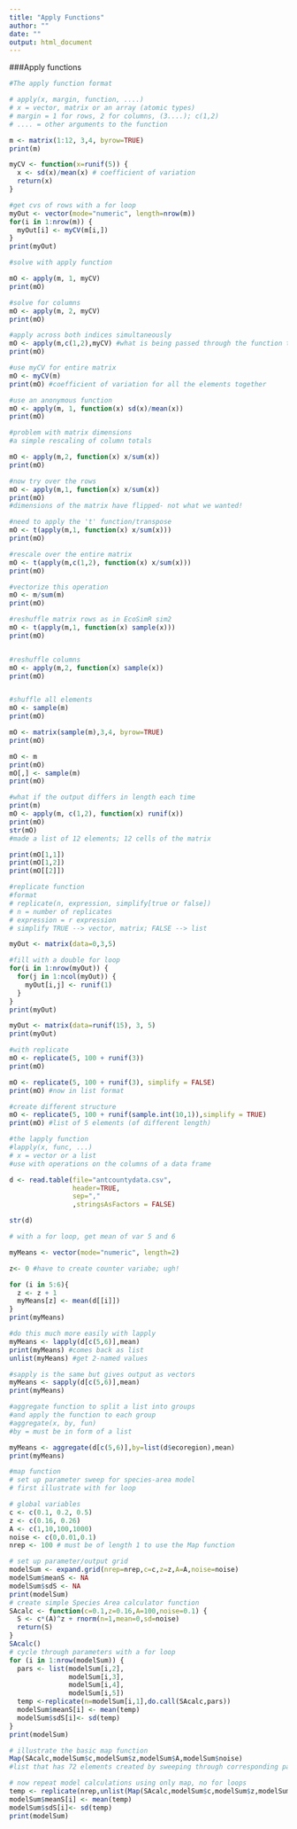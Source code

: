 ```yaml
---
title: "Apply Functions"
author: ""
date: ""
output: html_document
---
```

###Apply functions
```r
#The apply function format

# apply(x, margin, function, ....)
# x = vector, matrix or an array (atomic types)
# margin = 1 for rows, 2 for columns, (3....); c(1,2)
# .... = other arguments to the function

m <- matrix(1:12, 3,4, byrow=TRUE)
print(m)

myCV <- function(x=runif(5)) {
  x <- sd(x)/mean(x) # coefficient of variation
  return(x)
}

#get cvs of rows with a for loop
myOut <- vector(mode="numeric", length=nrow(m))
for(i in 1:nrow(m)) {
  myOut[i] <- myCV(m[i,])
}
print(myOut)

#solve with apply function

mO <- apply(m, 1, myCV)
print(mO)

#solve for columns
mO <- apply(m, 2, myCV)
print(mO)

#apply across both indices simultaneously 
mO <- apply(m,c(1,2),myCV) #what is being passed through the function to be operated on?
print(mO)

#use myCV for entire matrix
mO <- myCV(m)
print(mO) #coefficient of variation for all the elements together 

#use an anonymous function 
mO <- apply(m, 1, function(x) sd(x)/mean(x))
print(mO)

#problem with matrix dimensions
#a simple rescaling of column totals

mO <- apply(m,2, function(x) x/sum(x))
print(mO)

#now try over the rows
mO <- apply(m,1, function(x) x/sum(x))
print(mO)
#dimensions of the matrix have flipped- not what we wanted!

#need to apply the 't' function/transpose
mO <- t(apply(m,1, function(x) x/sum(x)))
print(mO)

#rescale over the entire matrix 
mO <- t(apply(m,c(1,2), function(x) x/sum(x)))
print(mO)

#vectorize this operation
mO <- m/sum(m)
print(mO)

#reshuffle matrix rows as in EcoSimR sim2
mO <- t(apply(m,1, function(x) sample(x)))
print(mO)


#reshuffle columns
mO <- apply(m,2, function(x) sample(x))
print(mO)


#shuffle all elements 
mO <- sample(m)
print(mO)

mO <- matrix(sample(m),3,4, byrow=TRUE)
print(mO)

mO <- m
print(mO)
mO[,] <- sample(m)
print(mO)

#what if the output differs in length each time
print(m)
mO <- apply(m, c(1,2), function(x) runif(x))
print(mO)
str(mO)
#made a list of 12 elements; 12 cells of the matrix 

print(mO[1,1])
print(mO[1,2])
print(mO[[2]])

#replicate function
#format
# replicate(n, expression, simplify[true or false])
# n = number of replicates
# expression = r expression
# simplify TRUE --> vector, matrix; FALSE --> list

myOut <- matrix(data=0,3,5)

#fill with a double for loop
for(i in 1:nrow(myOut)) {
  for(j in 1:ncol(myOut)) {
    myOut[i,j] <- runif(1)
  }
}
print(myOut)

myOut <- matrix(data=runif(15), 3, 5)
print(myOut)

#with replicate
mO <- replicate(5, 100 + runif(3))
print(mO)

mO <- replicate(5, 100 + runif(3), simplify = FALSE)
print(mO) #now in list format

#create different structure
mO <- replicate(5, 100 + runif(sample.int(10,1)),simplify = TRUE)
print(mO) #list of 5 elements (of different length)

#the lapply function
#lapply(x, func, ...)
# x = vector or a list
#use with operations on the columns of a data frame

d <- read.table(file="antcountydata.csv", 
                header=TRUE, 
                sep=","
                ,stringsAsFactors = FALSE) 

str(d)

# with a for loop, get mean of var 5 and 6

myMeans <- vector(mode="numeric", length=2)

z<- 0 #have to create counter variabe; ugh!

for (i in 5:6){
  z <- z + 1
  myMeans[z] <- mean(d[[i]])
}
print(myMeans)

#do this much more easily with lapply 
myMeans <- lapply(d[c(5,6)],mean)
print(myMeans) #comes back as list 
unlist(myMeans) #get 2-named values

#sapply is the same but gives output as vectors
myMeans <- sapply(d[c(5,6)],mean)
print(myMeans)

#aggregate function to split a list into groups 
#and apply the function to each group
#aggregate(x, by, fun)
#by = must be in form of a list

myMeans <- aggregate(d[c(5,6)],by=list(d$ecoregion),mean)
print(myMeans)

#map function
# set up parameter sweep for species-area model
# first illustrate with for loop

# global variables
c <- c(0.1, 0.2, 0.5)
z <- c(0.16, 0.26)
A <- c(1,10,100,1000)
noise <- c(0,0.01,0.1)
nrep <- 100 # must be of length 1 to use the Map function

# set up parameter/output grid
modelSum <- expand.grid(nrep=nrep,c=c,z=z,A=A,noise=noise)
modelSum$meanS <- NA
modelSum$sdS <- NA
print(modelSum)
# create simple Species Area calculator function
SAcalc <- function(c=0.1,z=0.16,A=100,noise=0.1) {
  S <- c*(A)^z + rnorm(n=1,mean=0,sd=noise)
  return(S)
}
SAcalc()
# cycle through parameters with a for loop
for (i in 1:nrow(modelSum)) {
  pars <- list(modelSum[i,2],
               modelSum[i,3],
               modelSum[i,4],
               modelSum[i,5])
  temp <-replicate(n=modelSum[i,1],do.call(SAcalc,pars))
  modelSum$meanS[i] <- mean(temp)
  modelSum$sdS[i]<- sd(temp)
}  
print(modelSum) 

# illustrate the basic map function
Map(SAcalc,modelSum$c,modelSum$z,modelSum$A,modelSum$noise)
#list that has 72 elements created by sweeping through corresponding parameters

# now repeat model calculations using only map, no for loops
temp <- replicate(nrep,unlist(Map(SAcalc,modelSum$c,modelSum$z,modelSum$A,modelSum$noise)))
modelSum$meanS[i] <- mean(temp)
modelSum$sdS[i]<- sd(temp)
print(modelSum) 
```